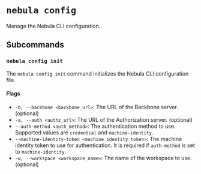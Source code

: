 # `nebula config`

Manage the Nebula CLI configuration.

## Subcommands

### `nebula config init`
The `nebula config init` command initializes the Nebula CLI configuration file.



#### Flags
- `-b, --backbone <backbone_url>`: The URL of the Backbone server. (optional)
- `-a, --auth <authz_url>`: The URL of the Authorization server. (optional)
- `--auth-method <auth_method>`: The authentication method to use. Supported values are `credential` and `machine-identity`.
- `--machine-identity-token <machine_identity_token>`: The machine identity token to use for authentication. It is required if `auth-method` is set to `machine-identity`.
- `-w, --workspace <workspace_name>`: The name of the workspace to use. (optional)
